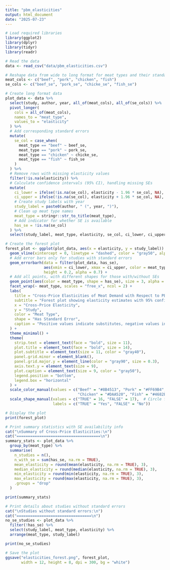 ```yaml
---
title: "pbm_elasticities"
output: html_document
date: "2025-07-23"
---
```



```r
# Load required libraries
library(ggplot2)
library(dplyr)
library(tidyr)
library(readr)

# Read the data
data <- read_csv("data/pbm_elasticities.csv")

# Reshape data from wide to long format for meat types and their standard errors
meat_cols <- c("beef", "pork", "chicken", "fish")
se_cols <- c("beef_se", "pork_se", "chicke_se", "fish_se")

# Create long format data
plot_data <- data %>%
  select(study, author, year, all_of(meat_cols), all_of(se_cols)) %>%
  pivot_longer(
    cols = all_of(meat_cols),
    names_to = "meat_type",
    values_to = "elasticity"
  ) %>%
  # Add corresponding standard errors
  mutate(
    se_col = case_when(
      meat_type == "beef" ~ beef_se,
      meat_type == "pork" ~ pork_se,
      meat_type == "chicken" ~ chicke_se,
      meat_type == "fish" ~ fish_se
    )
  ) %>%
  # Remove rows with missing elasticity values
  filter(!is.na(elasticity)) %>%
  # Calculate confidence intervals (95% CI), handling missing SEs
  mutate(
    ci_lower = ifelse(!is.na(se_col), elasticity - 1.96 * se_col, NA),
    ci_upper = ifelse(!is.na(se_col), elasticity + 1.96 * se_col, NA),
    # Create study labels with year
    study_label = paste0(author, " (", year, ")"),
    # Clean up meat type names
    meat_type = stringr::str_to_title(meat_type),
    # Add indicator for whether SE is available
    has_se = !is.na(se_col)
  ) %>%
  select(study_label, meat_type, elasticity, se_col, ci_lower, ci_upper, has_se)

# Create the forest plot
forest_plot <- ggplot(plot_data, aes(x = elasticity, y = study_label)) +
  geom_vline(xintercept = 0, linetype = "dashed", color = "gray50", alpha = 0.7) +
  # Add error bars only for studies with standard errors
  geom_errorbarh(data = filter(plot_data, has_se), 
                 aes(xmin = ci_lower, xmax = ci_upper, color = meat_type), 
                 height = 0.2, alpha = 0.7) +
  # Add all points, with different shapes for those with/without SEs
  geom_point(aes(color = meat_type, shape = has_se), size = 3, alpha = 0.8) +
  facet_wrap(~ meat_type, scales = "free_x", ncol = 2) +
  labs(
    title = "Cross-Price Elasticities of Meat Demand with Respect to PBM Price Changes",
    subtitle = "Forest plot showing elasticity estimates with 95% confidence intervals (where available)",
    x = "Cross-Price Elasticity",
    y = "Study",
    color = "Meat Type",
    shape = "Has Standard Error",
    caption = "Positive values indicate substitutes, negative values indicate complements\nCircles = studies with SEs (95% CI shown), Triangles = studies without SEs"
  ) +
  theme_minimal() +
  theme(
    strip.text = element_text(face = "bold", size = 11),
    plot.title = element_text(face = "bold", size = 14),
    plot.subtitle = element_text(size = 11, color = "gray40"),
    panel.grid.minor = element_blank(),
    panel.grid.major.y = element_line(color = "gray90", size = 0.3),
    axis.text.y = element_text(size = 9),
    plot.caption = element_text(size = 9, color = "gray50"),
    legend.position = "bottom",
    legend.box = "horizontal"
  ) +
  scale_color_manual(values = c("Beef" = "#8B4513", "Pork" = "#FF69B4", 
                                "Chicken" = "#DAA520", "Fish" = "#4682B4")) +
  scale_shape_manual(values = c("TRUE" = 16, "FALSE" = 17),  # Circle for SE, triangle for no SE
                     labels = c("TRUE" = "Yes", "FALSE" = "No"))

# Display the plot
print(forest_plot)

# Print summary statistics with SE availability info
cat("\nSummary of Cross-Price Elasticities:\n")
cat("=====================================\n")
summary_stats <- plot_data %>%
  group_by(meat_type) %>%
  summarise(
    n_studies = n(),
    n_with_se = sum(has_se, na.rm = TRUE),
    mean_elasticity = round(mean(elasticity, na.rm = TRUE), 3),
    median_elasticity = round(median(elasticity, na.rm = TRUE), 3),
    min_elasticity = round(min(elasticity, na.rm = TRUE), 3),
    max_elasticity = round(max(elasticity, na.rm = TRUE), 3),
    .groups = "drop"
  )

print(summary_stats)

# Print details about studies without standard errors
cat("\nStudies without standard errors:\n")
cat("=================================\n")
no_se_studies <- plot_data %>%
  filter(!has_se) %>%
  select(study_label, meat_type, elasticity) %>%
  arrange(meat_type, study_label)

print(no_se_studies)

# Save the plot
ggsave("elasticities_forest.png", forest_plot, 
       width = 12, height = 8, dpi = 300, bg = "white")
```

